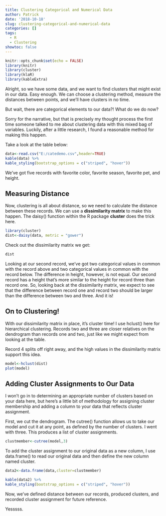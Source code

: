 ---
title: Clustering Categorical and Numerical Data
author: Patrick
date: '2018-10-18'
slug: clustering-categorical-and-numerical-data
categories: []
tags:
  - R
  - Clustering
showtoc: false 
---

```{r setup, include=FALSE}
knitr::opts_chunk$set(echo = FALSE)
library(knitr)
library(cluster)
library(klaR)
library(kableExtra)
```

Alright, so we have some data, and we want to find clusters that might exist in our data.  Easy enough. We can choose a clustering method, measure the distances between points, and we'll have clusters in no time.

But wait, there are categorical elements to our data?!  What do we do now?

Sorry for the narrative, but that is precisely my thought process the first time someone talked to me about clustering data with this mixed bag of variables.  Luckily, after a little research, I found a reasonable method for making this happen.

Take a look at the table below:

```{r, echo=FALSE, collapse=TRUE, warning=FALSE, message=FALSE}
data<-read.csv("E:/catedemo.csv",header=TRUE)
kable(data) %>%
kable_styling(bootstrap_options = c("striped", "hover"))
```

We've got five records with favorite color, favorite season, favorite pet, and height.


## Measuring Distance

Now, clustering is all about distance, so we need to calculate the distance between these records.  We can use a **dissimilarity matrix** to make this happen.  The daisy() function within the R package **cluster** does the trick here.

```{r, echo=TRUE, collapse=TRUE, warning=FALSE, message=FALSE}

library(cluster)
dist<-daisy(data, metric = "gower")

```

Check out the dissimilarity matrix we get:
```{r, echo=FALSE, collapse=FALSE, warning=FALSE, message=FALSE}

dist

```

Looking at our second record, we've got two categorical values in common with the record above and two categorical values in common with the record below.  The difference in height, however, is not equal.  Our second record has a height that's more similar to the height for record three than record one.  So, looking back at the dissimilarity matrix, we expect to see that the difference between record one and record two should be larger than the difference between two and three.  And it is!

## On to Clustering!

With our dissimilarity matrix in place, it's cluster time!  I use hclust() here for hierarchical clustering. Records two and three are closer relatives on the dendrogram than records one and two, just like we might expect from looking at the table.

Record 4 splits off right away, and the high values in the dissimilarity matrix support this idea.

```{r, echo=TRUE, collapse=FALSE, warning=FALSE, message=FALSE}
model<-hclust(dist)
plot(model)
```

## Adding Cluster Assignments to Our Data

I won't go in to determining an appropriate number of clusters based on your data here, but here's a little bit of methodology for assigning cluster membership and adding a column to your data that reflects cluster assignment.

First, we cut the dendrogram.  The cutree() function allows us to take our model and cut it at any point, as defined by the number of clusters.  I went with three.  This produces a list of cluster assignments.

```{r, echo=TRUE, collapse=FALSE, warning=FALSE, message=FALSE}
clustmember<-cutree(model,3)
```

To add the cluster assignment to our original data as a new column, I use data.frame() to read our original data and then define the new column named cluster.

```{r, echo=TRUE, collapse=FALSE, warning=FALSE, message=FALSE}
data2<-data.frame(data,cluster=clustmember)

kable(data2) %>%
kable_styling(bootstrap_options = c("striped", "hover"))

```

Now, we've defined distance between our records, produced clusters, and recorded cluster assignment for future reference.


Yesssss.
